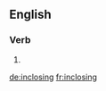 ==English==

===Verb===
{{head|en}}

# {{present participle of|inclose}}

[[de:inclosing]]
[[fr:inclosing]]